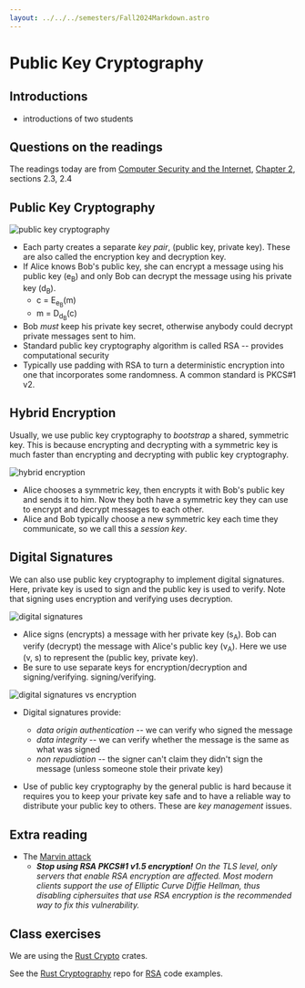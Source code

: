 ```yaml
---
layout: ../../../semesters/Fall2024Markdown.astro
---
```


# Public Key Cryptography

## Introductions

- introductions of two students

## Questions on the readings

The readings today are from
[Computer Security and the Internet](https://people.scs.carleton.ca/~paulv/toolsjewels.html),
[Chapter 2](https://people.scs.carleton.ca/~paulv/toolsjewels/TJrev1/ch2-rev1.pdf),
sections 2.3, 2.4

## Public Key Cryptography

![public key cryptography](/images/notes/public-key-cryptography.png)

- Each party creates a separate _key pair_, (public key, private key). These are
  also called the encryption key and decryption key.
- If Alice knows Bob's public key, she can encrypt a message using his public
  key (e<sub>B</sub>) and only Bob can decrypt the message using his private key
  (d<sub>B</sub>).
  - c = E<sub>e<sub>B</sub></sub>(m)
  - m = D<sub>d<sub>B</sub></sub>(c)
- Bob _must_ keep his private key secret, otherwise anybody could decrypt
  private messages sent to him.
- Standard public key cryptography algorithm is called RSA -- provides
  computational security
- Typically use padding with RSA to turn a deterministic encryption into one
  that incorporates some randomness. A common standard is PKCS\#1 v2.

## Hybrid Encryption

Usually, we use public key cryptography to _bootstrap_ a shared, symmetric key.
This is because encrypting and decrypting with a symmetric key is much faster
than encrypting and decrypting with public key cryptography.

![hybrid encryption](/images/security-book/figure-2.8.png)

- Alice chooses a symmetric key, then encrypts it with Bob's public key and
  sends it to him. Now they both have a symmetric key they can use to encrypt
  and decrypt messages to each other.
- Alice and Bob typically choose a new symmetric key each time they communicate,
  so we call this a _session key_.

## Digital Signatures

We can also use public key cryptography to implement digital signatures. Here,
private key is used to sign and the public key is used to verify. Note that
signing uses encryption and verifying uses decryption.

![digital signatures](/images/notes/digital-signatures.png)

- Alice signs (encrypts) a message with her private key (s<sub>A</sub>). Bob can
  verify (decrypt) the message with Alice's public key (v<sub>A</sub>). Here we
  use (v, s) to represent the (public key, private key).
- Be sure to use separate keys for encryption/decryption and signing/verifying.
  signing/verifying.

![digital signatures vs encryption](/images/security-book/figure-2.9.png)

- Digital signatures provide:

  - _data origin authentication_ -- we can verify who signed the message
  - _data integrity_ -- we can verify whether the message is the same as what
    was signed
  - _non repudiation_ -- the signer can't claim they didn't sign the message
    (unless someone stole their private key)

- Use of public key cryptography by the general public is hard because it
  requires you to keep your private key safe and to have a reliable way to
  distribute your public key to others. These are _key management_ issues.

## Extra reading

- The [Marvin attack](https://people.redhat.com/~hkario/marvin/)
  - _**Stop using RSA PKCS#1 v1.5 encryption!** On the TLS level, only servers
    that enable RSA encryption are affected. Most modern clients support the use
    of Elliptic Curve Diffie Hellman, thus disabling ciphersuites that use RSA
    encryption is the recommended way to fix this vulnerability._

## Class exercises

We are using the [Rust Crypto](https://github.com/RustCrypto) crates.

See the [Rust Cryptography](https://github.com/BYU-CS465/rust-cryptography) repo
for [RSA](https://docs.rs/rsa/latest/rsa/index.html) code examples.

